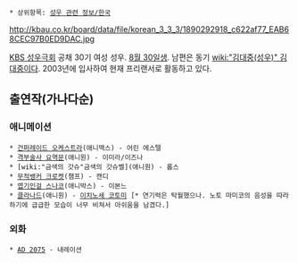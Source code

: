  * 상위항목: [[성우 관련 정보/한국]]

http://kbau.co.kr/board/data/file/korean_3_3_3/1890292918_c622af77_EAB68CEC97B0ED9DAC.jpg

[[KBS 성우극회]] 공채 30기 여성 성우. [[8월 30일]]생. 남편은 동기 [[wiki:"김대중(성우)" 김대중]]이다. 2003년에 입사하여 현재 프리랜서로 활동하고 있다.

== 출연작(가나다순) ==
=== 애니메이션 ===
 * [[건퍼레이드 오케스트라]](애니맥스) - 어린 에스텔
 * [[격부술사 요역문]](애니원) - 이미라/이즈나
 * [wiki:"금색의 갓슈"금색의 갓슈벨](애니원) - 롭스
 * [[무적뱅커 크로켓]](챔프) - 캔디 
 * [[엽기인걸 스나코]](애니박스) - 이본느
 * [[클라나드]](애니원) - [[이치노세 코토미]] [* 연기력은 탁월했으나. 노토 마미코의 음성을 따라하기에 급급한 모습이 너무 비쳐서 아쉬움을 남겼다.]
=== 외화 ===
 * [[AD 2075]] - 내레이션
